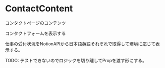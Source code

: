
# ContactContent

コンタクトページのコンテンツ

コンタクトフォームを表示する

仕事の受付状況をNotionAPIから日本語英語それぞれで取得して環境に応じて表示する。

TODO: テストできないのでロジックを切り離してPropを渡す形にする。

<ArgTypes of={ContactContent} />
